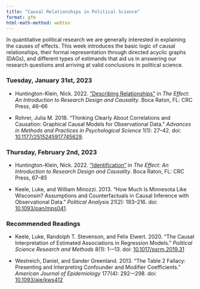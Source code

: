 ```yaml
---
title: "Causal Relationships in Political Science"
format: gfm
html-math-method: webtex
---
```


In quantitative political research we are generally interested in 
explaining the causes of effects. This week introduces the basic logic of 
causal relationships, their formal representation through directed acyclic 
graphs (DAGs), and different types of estimands that aid us in answering our 
research questions and arriving at valid conclusions in political science.

### Tuesday, January 31st, 2023

- Huntington-Klein, Nick. 2022. ["Describing Relationships"](https://theeffectbook.net/ch-DescribingRelationships.html) in *The Effect: An Introduction to Research Design and Causality*. Boca Raton, FL: CRC Press, 46--66

- Rohrer, Julia M. 2018. "Thinking Clearly About Correlations and Causation: Graphical Causal Models for Observational Data." *Advances in Methods and Practices in Psychological Science* 1(1): 27--42. doi: [10.1177/2515245917745629](https://doi.org/10.1177/2515245917745629).

### Thursday, February 2nd, 2023

- Huntington-Klein, Nick. 2022. ["Identification"](https://theeffectbook.net/ch-Identification.html) in *The Effect: An Introduction to Research Design and Causality*. Boca Raton, FL: CRC Press, 67--85

- Keele, Luke, and William Minozzi. 2013. “How Much Is Minnesota Like Wisconsin? Assumptions and Counterfactuals in Causal Inference with Observational Data.” *Political Analysis* 21(2): 193–216. doi: [10.1093/pan/mps041](https://doi.org/10.1093/pan/mps041).

### Recommended Readings

- Keele, Luke, Randolph T. Stevenson, and Felix Elwert. 2020. “The Causal Interpretation of Estimated Associations in Regression Models.” *Political Science Research and Methods* 8(1): 1-–13. doi: [10.1017/psrm.2019.31](https://doi.org/10.1017/psrm.2019.31)

- Westreich, Daniel, and Sander Greenland. 2013. "The Table 2 Fallacy: Presenting and Interpreting Confounder and Modifier Coefficients." *American Journal of Epidemiology* 177(4): 292-–298. doi: [10.1093/aje/kws412](https://doi.org/10.1093/aje/kws412)

